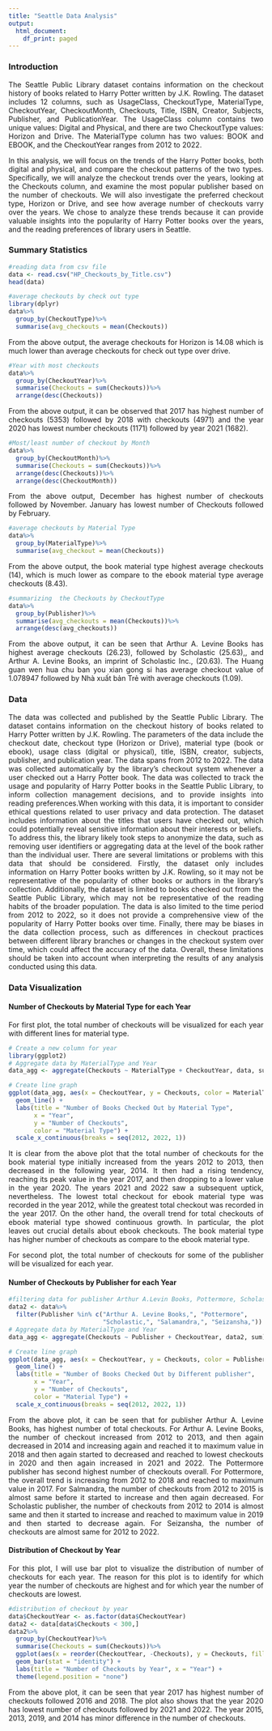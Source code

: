 ---
title: "Seattle Data Analysis"
output:
  html_document:
    df_print: paged
---

<style>
body {
text-align: justify}
</style>

### Introduction

The Seattle Public Library dataset contains information on the checkout history of books related to Harry Potter written by J.K. Rowling. The dataset includes 12 columns, such as UsageClass, CheckoutType, MaterialType, CheckoutYear, CheckoutMonth, Checkouts, Title, ISBN, Creator, Subjects, Publisher, and PublicationYear. The UsageClass column contains two unique values: Digital and Physical, and there are two CheckoutType values: Horizon and Drive. The MaterialType column has two values: BOOK and EBOOK, and the CheckoutYear ranges from 2012 to 2022.

In this analysis, we will focus on the trends of the Harry Potter books, both digital and physical, and compare the checkout patterns of the two types. Specifically, we will analyze the checkout trends over the years, looking at the Checkouts column, and examine the most popular publisher based on the number of checkouts. We will also investigate the preferred checkout type, Horizon or Drive, and see how average number of checkouts varry over the years. We chose to analyze these trends because it can provide valuable insights into the popularity of Harry Potter books over the years, and the reading preferences of library users in Seattle.

### Summary Statistics

```{r}
#reading data from csv file
data <- read.csv("HP_Checkouts_by_Title.csv")
head(data)
```


```{r, warning=FALSE, message=FALSE}
#average checkouts by check out type
library(dplyr)
data%>%
  group_by(CheckoutType)%>%
  summarise(avg_checkouts = mean(Checkouts))
```

From the above output, the average checkouts for Horizon is 14.08 which is much lower than average checkouts for check out type over drive.


```{r}
#Year with most checkouts
data%>%
  group_by(CheckoutYear)%>%
  summarise(Checkouts = sum(Checkouts))%>%
  arrange(desc(Checkouts))
```


From the above output, it can be observed that 2017 has highest number of checkouts (5353) followed by 2018 with checkouts (4971) and the year 2020 has lowest number checkouts (1171) followed by year 2021 (1682).

```{r}
#Most/least number of checkout by Month
data%>%
  group_by(CheckoutMonth)%>%
  summarise(Checkouts = sum(Checkouts))%>%
  arrange(desc(Checkouts))%>%
  arrange(desc(CheckoutMonth))
```

From the above output, December has highest number of checkouts followed by November. January has lowest number of Checkouts followed by February.


```{r}
#average checkouts by Material Type
data%>%
  group_by(MaterialType)%>%
  summarise(avg_checkout = mean(Checkouts))
```

From the above output, the book material type highest average checkouts (14), which is much lower as compare to the ebook material type average checkouts (8.43).


```{r}
#summarizing  the Checkouts by CheckoutType
data%>%
  group_by(Publisher)%>%
  summarise(avg_checkouts = mean(Checkouts))%>%
  arrange(desc(avg_checkouts))
```

From the above output, it can be seen that Arthur A. Levine Books has highest average checkouts (26.23), followed by Scholastic (25.63),, and Arthur A. Levine Books, an imprint of Scholastic Inc., (20.63). The Huang guan wen hua chu ban you xian gong si has average checkout value of 1.078947 followed by Nhà xuất bản Trẻ with average checkouts (1.09).

### Data
The data was collected and published by the Seattle Public Library. The dataset contains information on the checkout history of books related to Harry Potter written by J.K. Rowling. The parameters of the data include the checkout date, checkout type (Horizon or Drive), material type (book or ebook), usage class (digital or physical), title, ISBN, creator, subjects, publisher, and publication year. The data spans from 2012 to 2022. The data was collected automatically by the library's checkout system whenever a user checked out a Harry Potter book. The data was collected to track the usage and popularity of Harry Potter books in the Seattle Public Library, to inform collection management decisions, and to provide insights into reading preferences.When working with this data, it is important to consider ethical questions related to user privacy and data protection. The dataset includes information about the titles that users have checked out, which could potentially reveal sensitive information about their interests or beliefs. To address this, the library likely took steps to anonymize the data, such as removing user identifiers or aggregating data at the level of the book rather than the individual user. There are several limitations or problems with this data that should be considered. Firstly, the dataset only includes information on Harry Potter books written by J.K. Rowling, so it may not be representative of the popularity of other books or authors in the library's collection. Additionally, the dataset is limited to books checked out from the Seattle Public Library, which may not be representative of the reading habits of the broader population. The data is also limited to the time period from 2012 to 2022, so it does not provide a comprehensive view of the popularity of Harry Potter books over time. Finally, there may be biases in the data collection process, such as differences in checkout practices between different library branches or changes in the checkout system over time, which could affect the accuracy of the data. Overall, these limitations should be taken into account when interpreting the results of any analysis conducted using this data.



### Data Visualization

#### Number of Checkouts by Material Type for each Year

For first plot, the total number of checkouts will be visualized for each year with different lines for material type.

```{r, warning=FALSE, message=FALSE}
# Create a new column for year
library(ggplot2)
# Aggregate data by MaterialType and Year
data_agg <- aggregate(Checkouts ~ MaterialType + CheckoutYear, data, sum)

# Create line graph
ggplot(data_agg, aes(x = CheckoutYear, y = Checkouts, color = MaterialType)) +
  geom_line() +
  labs(title = "Number of Books Checked Out by Material Type",
       x = "Year",
       y = "Number of Checkouts",
       color = "Material Type") +
  scale_x_continuous(breaks = seq(2012, 2022, 1)) 
```


It is clear from the above plot that the total number of checkouts for the book material type initially increased from the years 2012 to 2013, then decreased in the following year, 2014. It then had a rising tendency, reaching its peak value in the year 2017, and then dropping to a lower value in the year 2020. The years 2021 and 2022 saw a subsequent uptick, nevertheless. The lowest total checkout for ebook material type was recorded in the year 2012, while the greatest total checkout was recorded in the year 2017. On the other hand, the overall trend for total checkouts of ebook material type showed continuous growth. In particular, the plot leaves out crucial details about ebook checkouts. The book material type has higher number of checkouts as compare to the ebook material type.

For second plot, the total number of checkouts for some of the publisher will be visualized for each year.

#### Number of Checkouts by Publisher for each Year


```{r}
#filtering data for publisher Arthur A.Levin Books, Pottermore, Scholastic, Salamandra and Seizansha.
data2 <- data%>%
  filter(Publisher %in% c("Arthur A. Levine Books,", "Pottermore",
                          "Scholastic,", "Salamandra,", "Seizansha,"))
# Aggregate data by MaterialType and Year
data_agg <- aggregate(Checkouts ~ Publisher + CheckoutYear, data2, sum)

# Create line graph
ggplot(data_agg, aes(x = CheckoutYear, y = Checkouts, color = Publisher)) +
  geom_line() +
  labs(title = "Number of Books Checked Out by Different publisher",
       x = "Year",
       y = "Number of Checkouts",
       color = "Material Type") +
  scale_x_continuous(breaks = seq(2012, 2022, 1)) 
```


From the above plot, it can be seen that for publisher Arthur A. Levine Books, has highest number of total checkouts. For Arthur A. Levine Books, the number of checkout increased from 2012 to 2013, and then again decreased in 2014 and increasing again and reached it to maximum value in 2018 and then again started to decreased and reached to lowest checkouts in 2020 and then again increased in 2021 and 2022. The Pottermore publisher has second highest number of checkouts overall. For Pottermore, the overall trend is increasing from 2012 to 2018 and reached to maximum value in 2017. For Salmandra, the number of checkouts from 2012 to 2015 is almost same before it started to increase and then again decreased. For Scholastic publisher, the number of checkouts from 2012 to 2014 is almost same and then it started to increase and reached to maximum value in 2019 and then started to decrease again. For Seizansha, the number of checkouts are almost same for 2012 to 2022.



#### Distribution of Checkout by Year


For this plot, I will use bar plot to visualize the distribution of number of checkouts for each year. The reason for this plot is to identify for which year the number of checkouts are highest and for which year the number of checkouts are lowest.
```{r}
#distribution of checkout by year
data$CheckoutYear <- as.factor(data$CheckoutYear)
data2 <- data[data$Checkouts < 300,]
data2%>%
  group_by(CheckoutYear)%>%
  summarise(Checkouts = sum(Checkouts))%>%
  ggplot(aes(x = reorder(CheckoutYear, -Checkouts), y = Checkouts, fill = CheckoutYear)) +
  geom_bar(stat = "identity") +
  labs(title = "Number of Checkouts by Year", x = "Year") +
  theme(legend.position = "none")
```

From the above plot, it can be seen that year 2017 has highest number of checkouts followed 2016 and 2018. The plot also shows that the year 2020 has lowest number of checkouts followed by 2021 and 2022. The year 2015, 2013, 2019, and 2014 has minor difference in the number of checkouts.

